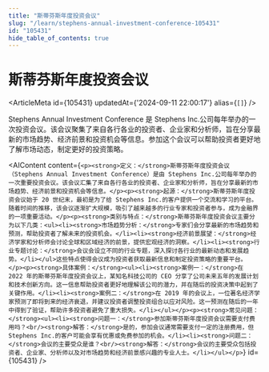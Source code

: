 ```yaml
---
title: "斯蒂芬斯年度投资会议"
slug: "/learn/stephens-annual-investment-conference-105431"
id: "105431"
hide_table_of_contents: true
---
```



# 斯蒂芬斯年度投资会议

<ArticleMeta id={105431} updatedAt={'2024-09-11 22:00:17'} alias={`[]`} />
<div className='border-solid border-b border-t-0 my-4 border-[var(--ifm-color-gray-300)]' />

Stephens Annual Investment Conference 是 Stephens Inc.公司每年举办的一次投资会议。该会议聚集了来自各行各业的投资者、企业家和分析师，旨在分享最新的市场趋势、经济前景和投资机会等信息。参加这个会议可以帮助投资者更好地了解市场动态，制定更好的投资策略。

<AIContent content={`<p><strong>定义：</strong>斯蒂芬斯年度投资会议（Stephens Annual Investment Conference）是由 Stephens Inc.公司每年举办的一次重要投资会议。该会议汇集了来自各行各业的投资者、企业家和分析师，旨在分享最新的市场趋势、经济前景和投资机会等信息。</p><p><strong>起源：</strong>斯蒂芬斯年度投资会议始于 20 世纪末，最初是为了给 Stephens Inc.的客户提供一个交流和学习的平台。随着时间的推移，该会议逐渐扩大规模，吸引了越来越多的行业专家和投资者参与，成为金融界的一项重要活动。</p><p><strong>类别与特点：</strong>斯蒂芬斯年度投资会议主要分为以下几类：<ul><li><strong>市场趋势分析：</strong>专家们会分享最新的市场趋势和预测，帮助投资者了解未来的投资机会。</li><li><strong>经济前景展望：</strong>经济学家和分析师会讨论全球和区域经济的前景，提供宏观经济的洞察。</li><li><strong>行业专题讨论：</strong>会议会设立不同的行业专题，深入探讨各行业的最新动态和发展趋势。</li></ul>这些特点使得会议成为投资者获取最新信息和制定投资策略的重要平台。</p><p><strong>具体案例：</strong><ul><li><strong>案例一：</strong>在 2022 年的斯蒂芬斯年度投资会议上，某知名科技公司的 CEO 分享了公司未来五年的发展计划和技术创新方向。这一信息帮助投资者更好地理解该公司的潜力，并在随后的投资决策中起到了关键作用。</li><li><strong>案例二：</strong>在 2019 年的会议上，一位著名经济学家预测了即将到来的经济衰退，并建议投资者调整投资组合以应对风险。这一预测在随后的一年中得到了验证，帮助许多投资者避免了重大损失。</li></ul></p><p><strong>常见问题：</strong><ul><li><strong>问题一：</strong>参加斯蒂芬斯年度投资会议需要支付费用吗？<br/><strong>解答：</strong>是的，参加会议通常需要支付一定的注册费用，但 Stephens Inc.的客户可能会享有优惠或免费参加的机会。</li><li><strong>问题二：</strong>会议的主要受众是谁？<br/><strong>解答：</strong>会议的主要受众包括投资者、企业家、分析师以及对市场趋势和经济前景感兴趣的专业人士。</li></ul></p>`} id={105431} />

